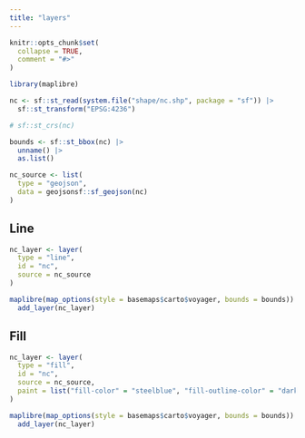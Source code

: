 ```yaml
---
title: "layers"
---
```


```r
knitr::opts_chunk$set(
  collapse = TRUE,
  comment = "#>"
)
```

```r
library(maplibre)
```

```r
nc <- sf::st_read(system.file("shape/nc.shp", package = "sf")) |>
  sf::st_transform("EPSG:4236")

# sf::st_crs(nc)

bounds <- sf::st_bbox(nc) |>
  unname() |>
  as.list()

nc_source <- list(
  type = "geojson",
  data = geojsonsf::sf_geojson(nc)
)
```

## Line

```r
nc_layer <- layer(
  type = "line",
  id = "nc",
  source = nc_source
)

maplibre(map_options(style = basemaps$carto$voyager, bounds = bounds)) |>
  add_layer(nc_layer)
```

## Fill

```r
nc_layer <- layer(
  type = "fill",
  id = "nc",
  source = nc_source,
  paint = list("fill-color" = "steelblue", "fill-outline-color" = "darkred")
)

maplibre(map_options(style = basemaps$carto$voyager, bounds = bounds)) |>
  add_layer(nc_layer)
```
